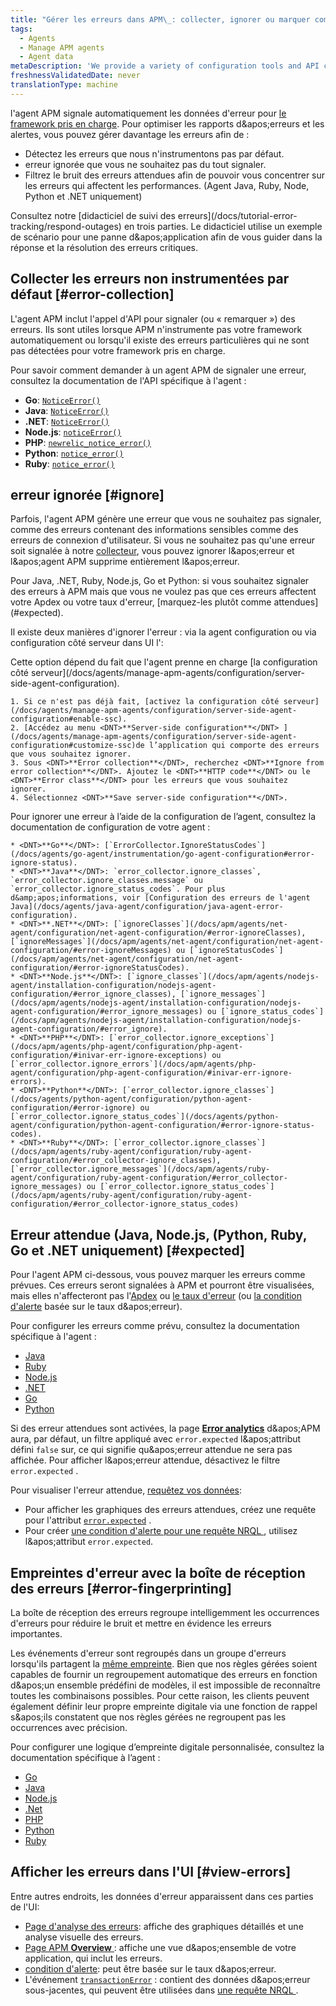 ```yaml
---
title: "Gérer les erreurs dans APM\_: collecter, ignorer ou marquer comme prévu"
tags:
  - Agents
  - Manage APM agents
  - Agent data
metaDescription: 'We provide a variety of configuration tools and API calls to create, ignore, or mark errors as expected.'
freshnessValidatedDate: never
translationType: machine
---
```


l'agent APM signale automatiquement les données d'erreur pour [le framework pris en charge](/docs/agents/manage-apm-agents/installation/compatibility-requirements). Pour optimiser les rapports d&amp;apos;erreurs et les alertes, vous pouvez gérer davantage les erreurs afin de :

* Détectez les erreurs que nous n'instrumentons pas par défaut.
* erreur ignorée que vous ne souhaitez pas du tout signaler.
* Filtrez le bruit des erreurs attendues afin de pouvoir vous concentrer sur les erreurs qui affectent les performances. (Agent Java, Ruby, Node, Python et .NET uniquement)

<Callout variant="tip">
  Consultez notre [didacticiel de suivi des erreurs](/docs/tutorial-error-tracking/respond-outages) en trois parties. Le didacticiel utilise un exemple de scénario pour une panne d&amp;apos;application afin de vous guider dans la réponse et la résolution des erreurs critiques.
</Callout>

## Collecter les erreurs non instrumentées par défaut [#error-collection]

L'agent APM inclut l'appel d'API pour signaler (ou « remarquer ») des erreurs. Ils sont utiles lorsque APM n'instrumente pas votre framework automatiquement ou lorsqu'il existe des erreurs particulières qui ne sont pas détectées pour votre framework pris en charge.

Pour savoir comment demander à un agent APM de signaler une erreur, consultez la documentation de l'API spécifique à l'agent :

* <DNT>**Go**</DNT>: [`NoticeError()`](https://github.com/newrelic/go-agent/blob/master/transaction.go)
* <DNT>**Java**</DNT>: [`NoticeError()`](http://newrelic.github.io/java-agent-api/javadoc/index.html?com/newrelic/api/agent/NewRelic.html)
* <DNT>**.NET**</DNT>: [`NoticeError()`](/docs/agents/net-agent/net-agent-api/notice-error)
* <DNT>**Node.js**</DNT>: [`noticeError()`](/docs/apm/agents/nodejs-agent/api-guides/nodejs-agent-api/#noticeError)
* <DNT>**PHP**</DNT>: [`newrelic_notice_error()`](/docs/agents/php-agent/php-agent-api/newrelic_notice_error)
* <DNT>**Python**</DNT>: [`notice_error()`](/docs/agents/python-agent/python-agent-api/noticeerror-python-agent-api/)
* <DNT>**Ruby**</DNT>: [`notice_error()`](https://www.rubydoc.info/gems/newrelic_rpm/NewRelic/Agent#notice_error-instance_method)

## erreur ignorée [#ignore]

Parfois, l'agent APM génère une erreur que vous ne souhaitez pas signaler, comme des erreurs contenant des informations sensibles comme des erreurs de connexion d'utilisateur. Si vous ne souhaitez pas qu'une erreur soit signalée à notre [collecteur](/docs/accounts-partnerships/education/getting-started-new-relic/glossary#collector), vous pouvez ignorer l&amp;apos;erreur et l&amp;apos;agent APM supprime entièrement l&amp;apos;erreur.

<Callout variant="tip">
  Pour Java, .NET, Ruby, Node.js, Go et Python: si vous souhaitez signaler des erreurs à APM mais que vous ne voulez pas que ces erreurs affectent votre Apdex ou votre taux d'erreur, [marquez-les plutôt comme attendues](#expected).
</Callout>

Il existe deux manières d'ignorer l'erreur : via la agent configuration ou via configuration côté serveur dans UI l':

<CollapserGroup>
  <Collapser id="ignore-server-side" title="erreur ignorée lors de configuration côté serveur dans l'UI">
    Cette option dépend du fait que l'agent prenne en charge [la configuration côté serveur](/docs/agents/manage-apm-agents/configuration/server-side-agent-configuration).

    1. Si ce n'est pas déjà fait, [activez la configuration côté serveur](/docs/agents/manage-apm-agents/configuration/server-side-agent-configuration#enable-ssc).
    2. [Accédez au menu <DNT>**Server-side configuration**</DNT> ](/docs/agents/manage-apm-agents/configuration/server-side-agent-configuration#customize-ssc)de l’application qui comporte des erreurs que vous souhaitez ignorer.
    3. Sous <DNT>**Error collection**</DNT>, recherchez <DNT>**Ignore from error collection**</DNT>. Ajoutez le <DNT>**HTTP code**</DNT> ou le <DNT>**Error class**</DNT> pour les erreurs que vous souhaitez ignorer.
    4. Sélectionnez <DNT>**Save server-side configuration**</DNT>.
  </Collapser>

  <Collapser id="ignore-agent-config" title="erreur ignorée lors de agent configuration">
    Pour ignorer une erreur à l’aide de la configuration de l’agent, consultez la documentation de configuration de votre agent :

    * <DNT>**Go**</DNT>: [`ErrorCollector.IgnoreStatusCodes`](/docs/agents/go-agent/instrumentation/go-agent-configuration#error-ignore-status).
    * <DNT>**Java**</DNT>: `error_collector.ignore_classes`, `error_collector.ignore_classes.message` ou `error_collector.ignore_status_codes`. Pour plus d&amp;apos;informations, voir [Configuration des erreurs de l'agent Java](/docs/agents/java-agent/configuration/java-agent-error-configuration).
    * <DNT>**.NET**</DNT>: [`ignoreClasses`](/docs/apm/agents/net-agent/configuration/net-agent-configuration/#error-ignoreClasses), [`ignoreMessages`](/docs/apm/agents/net-agent/configuration/net-agent-configuration/#error-ignoreMessages) ou [`ignoreStatusCodes`](/docs/apm/agents/net-agent/configuration/net-agent-configuration/#error-ignoreStatusCodes).
    * <DNT>**Node.js**</DNT>: [`ignore_classes`](/docs/apm/agents/nodejs-agent/installation-configuration/nodejs-agent-configuration/#error_ignore_classes), [`ignore_messages`](/docs/apm/agents/nodejs-agent/installation-configuration/nodejs-agent-configuration/#error_ignore_messages) ou [`ignore_status_codes`](/docs/apm/agents/nodejs-agent/installation-configuration/nodejs-agent-configuration/#error_ignore).
    * <DNT>**PHP**</DNT>: [`error_collector.ignore_exceptions`](/docs/apm/agents/php-agent/configuration/php-agent-configuration/#inivar-err-ignore-exceptions) ou [`error_collector.ignore_errors`](/docs/apm/agents/php-agent/configuration/php-agent-configuration/#inivar-err-ignore-errors).
    * <DNT>**Python**</DNT>: [`error_collector.ignore_classes`](/docs/agents/python-agent/configuration/python-agent-configuration/#error-ignore) ou [`error_collector.ignore_status_codes`](/docs/agents/python-agent/configuration/python-agent-configuration/#error-ignore-status-codes).
    * <DNT>**Ruby**</DNT>: [`error_collector.ignore_classes`](/docs/apm/agents/ruby-agent/configuration/ruby-agent-configuration/#error_collector-ignore_classes),[`error_collector.ignore_messages`](/docs/apm/agents/ruby-agent/configuration/ruby-agent-configuration/#error_collector-ignore_messages) ou [`error_collector.ignore_status_codes`](/docs/apm/agents/ruby-agent/configuration/ruby-agent-configuration/#error_collector-ignore_status_codes)
  </Collapser>
</CollapserGroup>

## Erreur attendue (Java, Node.js, (Python, Ruby, Go et .NET uniquement) [#expected]

Pour l'agent APM ci-dessous, vous pouvez marquer les erreurs comme prévues. Ces erreurs seront signalées à APM et pourront être visualisées, mais elles n'affecteront pas l'[Apdex](/docs/apm/new-relic-apm/apdex/apdex-measuring-user-satisfaction) ou [le taux d'erreur](/docs/apm/applications-menu/error-analytics/error-analytics-explore-events-behind-errors) (ou [la condition d'alerte](/docs/alerts/new-relic-alerts/defining-conditions/define-alert-conditions) basée sur le taux d&amp;apos;erreur).

Pour configurer les erreurs comme prévu, consultez la documentation spécifique à l'agent :

* [Java](/docs/agents/java-agent/configuration/java-agent-error-configuration)
* [Ruby](/docs/agents/ruby-agent/configuration/ruby-agent-configuration/#error-collector)
* [Node.js](/docs/apm/agents/nodejs-agent/installation-configuration/nodejs-agent-configuration/#error_config)
* [.NET](/docs/apm/agents/net-agent/configuration/net-agent-configuration/#error_collector)
* [Go](/docs/apm/agents/go-agent/configuration/go-agent-configuration/#error-collector)
* [Python](/docs/agents/python-agent/configuration/python-agent-configuration/#error-collector-settings)

Si des erreur attendues sont activées, la page [<DNT>**Error analytics**</DNT>](/docs/apm/applications-menu/error-analytics/error-analytics-explore-events-behind-errors) d&amp;apos;APM aura, par défaut, un filtre appliqué avec `error.expected` l&amp;apos;attribut défini `false` sur, ce qui signifie qu&amp;apos;erreur attendue ne sera pas affichée. Pour afficher l&amp;apos;erreur attendue, désactivez le filtre `error.expected` .

Pour visualiser l'erreur attendue, [requêtez vos données](/docs/using-new-relic/data/understand-data/query-new-relic-data):

* Pour afficher les graphiques des erreurs attendues, créez une requête pour l'attribut [`error.expected`](/docs/insights/insights-data-sources/default-events-attributes/apm-default-event-attributes#transerror-expected) .
* Pour créer [une condition d'alerte pour une requête NRQL ](/docs/alerts/new-relic-alerts/defining-conditions/create-alert-conditions-nrql-queries), utilisez l&amp;apos;attribut `error.expected`.

## Empreintes d'erreur avec la boîte de réception des erreurs [#error-fingerprinting]

La boîte de réception des erreurs regroupe intelligemment les occurrences d'erreurs pour réduire le bruit et mettre en évidence les erreurs importantes.

Les événements d'erreur sont regroupés dans un groupe d'erreurs lorsqu'ils partagent la [même empreinte](/docs/errors-inbox/errors-inbox/#how-groups-work). Bien que nos règles gérées soient capables de fournir un regroupement automatique des erreurs en fonction d&amp;apos;un ensemble prédéfini de modèles, il est impossible de reconnaître toutes les combinaisons possibles. Pour cette raison, les clients peuvent également définir leur propre empreinte digitale via une fonction de rappel s&amp;apos;ils constatent que nos règles gérées ne regroupent pas les occurrences avec précision.

Pour configurer une logique d’empreinte digitale personnalisée, consultez la documentation spécifique à l’agent :

* [Go](/docs/apm/agents/go-agent/api-guides/guide-using-go-agent-api/#error-fingerprinting)
* [Java](/docs/apm/agents/java-agent/api-guides/java-agent-api-register-error-group-callback-to-set-fingerprint)
* [Node.js](/docs/apm/agents/nodejs-agent/api-guides/guide-using-nodejs-agent-api/#errors)
* [.Net](/docs/apm/agents/net-agent/net-agent-api/seterrorgroupcallback-net-agent-api)
* [PHP](/docs/apm/agents/php-agent/php-agent-api/newrelic_set_error_group_callback)
* [Python](/docs/apm/agents/python-agent/python-agent-api/seterrrorgroupcallback-python-agent-api)
* [Ruby](/docs/apm/agents/ruby-agent/api-guides/sending-handled-errors-new-relic/#error-fingerprinting)

## Afficher les erreurs dans l'UI [#view-errors]

Entre autres endroits, les données d'erreur apparaissent dans ces parties de l'UI:

* [Page d'analyse des erreurs](/docs/apm/applications-menu/error-analytics/introduction-error-analytics): affiche des graphiques détaillés et une analyse visuelle des erreurs.
* [Page APM <DNT>**Overview**</DNT> ](/docs/apm/applications-menu/monitoring/apm-overview-page): affiche une vue d&amp;apos;ensemble de votre application, qui inclut les erreurs.
* [condition d'alerte](/docs/alerts/new-relic-alerts/defining-conditions/define-alert-conditions): peut être basée sur le taux d&amp;apos;erreur.
* L'événement [`transactionError`](/docs/insights/insights-data-sources/default-events-attributes/apm-default-event-attributes#transactionerror-event) : contient des données d&amp;apos;erreur sous-jacentes, qui peuvent être utilisées dans [une requête NRQL ](/docs/insights/nrql-new-relic-query-language/using-nrql/introduction-nrql).